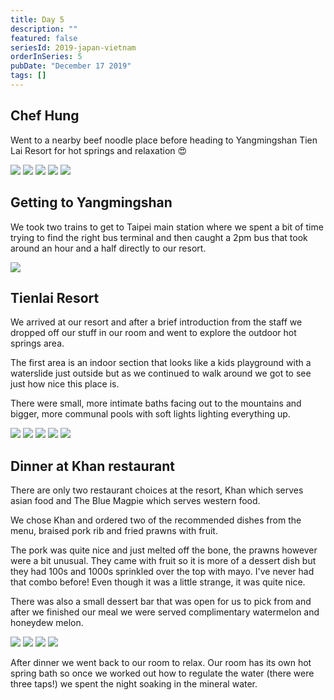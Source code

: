 ```yaml
---
title: Day 5
description: ""
featured: false
seriesId: 2019-japan-vietnam
orderInSeries: 5
pubDate: "December 17 2019"
tags: []
---
```



## Chef Hung

Went to a nearby beef noodle place before heading to Yangmingshan Tien Lai Resort for hot springs and relaxation 😍

<Grid columns={6}>
  <Img
    src="/src/content/travel/2019-taiwan-vietnam/assets/1850dfe533df4529aba68a165927a1d5.jpg"
    aspectRatio={1}
    colSpan={2}
  />
  <Img
    src="/src/content/travel/2019-taiwan-vietnam/assets/a9d8afd33567461f976d73cb4bef8555.jpg"
    aspectRatio={1}
    colSpan={2}
  />
  <Img
    src="/src/content/travel/2019-taiwan-vietnam/assets/9e12a70cda31436ebe2c3fe6e205afd0.jpg"
    aspectRatio={1}
    colSpan={2}
  />
  <Img
    src="/src/content/travel/2019-taiwan-vietnam/assets/44754410d8e64e5fa80441fc9104c6b9.jpg"
    aspectRatio={1}
    colSpan={3}
  />
  <Img
    src="/src/content/travel/2019-taiwan-vietnam/assets/75f909c5424f463694efd8682924c826.jpg"
    aspectRatio={1}
    colSpan={3}
  />
</Grid>

## Getting to Yangmingshan

We took two trains to get to Taipei main station where we spent a bit of time trying to find the right bus terminal and then caught a 2pm bus that took around an hour and a half directly to our resort.

<Grid>
  <Img
    src="/src/content/travel/2019-taiwan-vietnam/assets/78f5f48706264c8aaac3eec0557bd65c.jpg"
    aspectRatio={1}
  />
</Grid>

## Tienlai Resort

We arrived at our resort and after a brief introduction from the staff we dropped off our stuff in our room and went to explore the outdoor hot springs area.

The first area is an indoor section that looks like a kids playground with a waterslide just outside but as we continued to walk around we got to see just how nice this place is.

There were small, more intimate baths facing out to the mountains and bigger, more communal pools with soft lights lighting everything up.

<Grid columns={6}>
  <Img
    src="/src/content/travel/2019-taiwan-vietnam/assets/93eaf85240014854876e07cbb2727ae1.jpg"
    aspectRatio={1}
    colSpan={2}
  />
  <Img
    src="/src/content/travel/2019-taiwan-vietnam/assets/8565dc26fcf84f62b80fdf96ba536191.jpg"
    aspectRatio={1}
    colSpan={2}
  />
  <Img
    src="/src/content/travel/2019-taiwan-vietnam/assets/49f34e39bcc440f6bd2df4418417c660.jpg"
    aspectRatio={1}
    colSpan={2}
  />
  <Img
    src="/src/content/travel/2019-taiwan-vietnam/assets/822d8fa054984a4eaaa88277081bc848.jpg"
    aspectRatio={1}
    colSpan={3}
  />
  <Img
    src="/src/content/travel/2019-taiwan-vietnam/assets/59cfff41b7034e839cbf0446cbacf42a.jpg"
    aspectRatio={1}
    colSpan={3}
  />
</Grid>

## Dinner at Khan restaurant

There are only two restaurant choices at the resort, Khan which serves asian food and The Blue Magpie which serves western food.

We chose Khan and ordered two of the recommended dishes from the menu, braised pork rib and fried prawns with fruit.

The pork was quite nice and just melted off the bone, the prawns however were a bit unusual. They came with fruit so it is more of a dessert dish but they had 100s and 1000s sprinkled over the top with mayo. I've never had that combo before! Even though it was a little strange, it was quite nice.

There was also a small dessert bar that was open for us to pick from and after we finished our meal we were served complimentary watermelon and honeydew melon.

<Grid columns={2}>
  <Img
    src="/src/content/travel/2019-taiwan-vietnam/assets/923ac5e7fa9944ffb0e27c321e9aafbe.jpg"
    aspectRatio={1}
  />
  <Img
    src="/src/content/travel/2019-taiwan-vietnam/assets/bef84b2eb10a4471bbfdde215308c202.jpg"
    aspectRatio={1}
  />
  <Img
    src="/src/content/travel/2019-taiwan-vietnam/assets/e59d11f018464166bbd10cb7db3f1ca4.jpg"
    aspectRatio={1}
  />
  <Img
    src="/src/content/travel/2019-taiwan-vietnam/assets/0c21f482767242a0acea65015f140793.jpg"
    aspectRatio={1}
  />
</Grid>

After dinner we went back to our room to relax. Our room has its own hot spring bath so once we worked out how to regulate the water (there were three taps!) we spent the night soaking in the mineral water.
